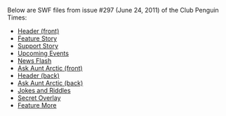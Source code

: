Below are SWF files from issue #297 (June 24, 2011) of the Club Penguin Times:
*[[Media:News297HeaderFront.swf|Header (front)]]
*[[Media:News297FeatureStory.swf|Feature Story]]
*[[Media:News297SupportStory.swf|Support Story]]
*[[Media:News297UpcomingEvents.swf|Upcoming Events]]
*[[Media:News297NewsFlash.swf|News Flash]]
*[[Media:News297AskAuntArcticFront.swf|Ask Aunt Arctic (front)]]
*[[Media:News297HeaderBack.swf|Header (back)]]
*[[Media:News297AskAuntArcticBack.swf|Ask Aunt Arctic (back)]]
*[[Media:News297JokesAndRiddles.swf|Jokes and Riddles]]
*[[Media:News297SecretOverlay.swf|Secret Overlay]]
*[[Media:News297FeatureMore.swf|Feature More]]
